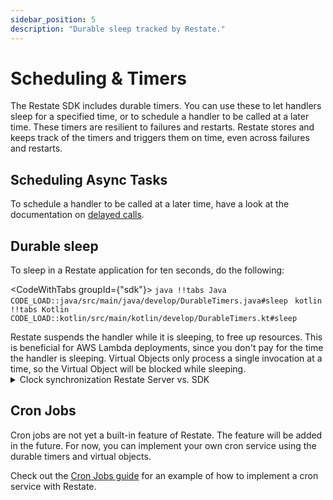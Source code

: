 ```yaml
---
sidebar_position: 5
description: "Durable sleep tracked by Restate."
---
```



# Scheduling & Timers

The Restate SDK includes durable timers.
You can use these to let handlers sleep for a specified time, or to schedule a handler to be called at a later time.
These timers are resilient to failures and restarts.
Restate stores and keeps track of the timers and triggers them on time, even across failures and restarts.

## Scheduling Async Tasks

To schedule a handler to be called at a later time, have a look at the documentation on [delayed calls](/develop/java/service-communication#delayed-calls).

## Durable sleep

To sleep in a Restate application for ten seconds, do the following:

<CodeWithTabs groupId={"sdk"}>
    ```java !!tabs Java
    CODE_LOAD::java/src/main/java/develop/DurableTimers.java#sleep
    ```
    ```kotlin !!tabs Kotlin
    CODE_LOAD::kotlin/src/main/kotlin/develop/DurableTimers.kt#sleep
    ```
</CodeWithTabs>

<Admonition type="tip" title="Cost savings on FaaS">
    Restate suspends the handler while it is sleeping, to free up resources.
    This is beneficial for AWS Lambda deployments, since you don't pay for the time the handler is sleeping.
</Admonition>

<Admonition type="info" title="Sleeping in Virtual Objects">
Virtual Objects only process a single invocation at a time, so the Virtual Object will be blocked while sleeping.
</Admonition>


<details className="grey-details">
    <summary>Clock synchronization Restate Server vs. SDK</summary>

    The Restate SDK calculates the wake-up time based on the delay you specify.
    The Restate Server then uses this calculated time to wake up the handler.
    If the Restate Server and the SDK have different system clocks, the sleep duration might not be accurate.
    So make sure that the system clock of the Restate Server and the SDK have the same timezone and are synchronized.
</details>

## Cron Jobs

Cron jobs are not yet a built-in feature of Restate.
The feature will be added in the future. For now, you can implement your own cron service using the durable timers and virtual objects.

Check out the [Cron Jobs guide](/guides/cron) for an example of how to implement a cron service with Restate.
